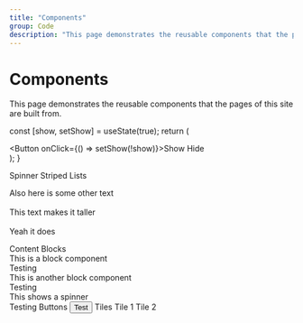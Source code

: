 ```yaml
---
title: "Components"
group: Code
description: "This page demonstrates the reusable components that the pages of this site are built from."
---
```


# Components

This page demonstrates the reusable components that the pages of this site are built from.


  const [show, setShow] = useState(true);
  return (
    <div className="space-y-4">
      <Spinner show={show} />
      <Button onClick={() => setShow(!show)}>Show Hide</Button>
    </div>
  );
}

<SubdivisionHeading>Spinner</SubdivisionHeading>
<EmbeddedWrapper>
  <SpinnerWithButton />
</EmbeddedWrapper>
<SubdivisionHeading>Striped Lists</SubdivisionHeading>
<EmbeddedWrapper>
  <StripedList>
    <StripeElement index={1}>
      <TwoRowText row1="Row One" row2="Row Two" />
    </StripeElement>
    <StripeElement index={2}>
      <TwoRowText row1="Row One" row2="Row Two" />
      <p>
        Also here is some other text
        <br /> <br /> This text makes it taller <br /> <br /> Yeah it does
      </p>
    </StripeElement>
    <StripeElement index={3}>
      <TwoRowText row1="Row One" row2="Row Two" />
    </StripeElement>
  </StripedList>
</EmbeddedWrapper>
<SubdivisionHeading>Content Blocks</SubdivisionHeading>
<EmbeddedWrapper>
  <ContentBlock>
    <div>This is a block component</div>
    <Infoline externalLinkUrl="#" externalLinkText="ab">
      Testing
    </Infoline>
  </ContentBlock>
  <ContentBlock>
    <div>This is another block component</div>
    <Infoline externalLinkUrl="#" externalLinkText="ab">
      Testing
    </Infoline>
  </ContentBlock>
  <TopRightSpinner />
  <ContentBlock>
    <div>This shows a spinner</div>
    <Infoline externalLinkUrl="#" externalLinkText="ab">
      Testing
    </Infoline>
  </ContentBlock>
</EmbeddedWrapper>
<SubdivisionHeading>Buttons</SubdivisionHeading>
<EmbeddedWrapper>
  <Button>Test</Button>
</EmbeddedWrapper>
<SubdivisionHeading>Tiles</SubdivisionHeading>
<EmbeddedWrapper>
  <Wall>
    <Tile>Tile 1</Tile>
    <Tile>Tile 2</Tile>
  </Wall>
</EmbeddedWrapper>
